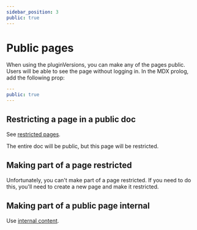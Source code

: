 ```yaml
---
sidebar_position: 3
public: true
---
```


# Public pages

When using the pluginVersions, you can make any of the pages public. Users will
be able to see the page without logging in. In the MDX prolog, add the following
prop:

```yaml
---
public: true
---
```

## Restricting a page in a public doc

See [restricted pages](./restricted-pages.mdx).

The entire doc will be public, but this page will be restricted.

## Making part of a page restricted

Unfortunately, you can't make part of a page restricted. If you need to do this,
you'll need to create a new page and make it restricted.

## Making part of a public page internal

Use
[internal content](@site/docs/Themes/Classic/Components/Internal/internal-content.mdx).
